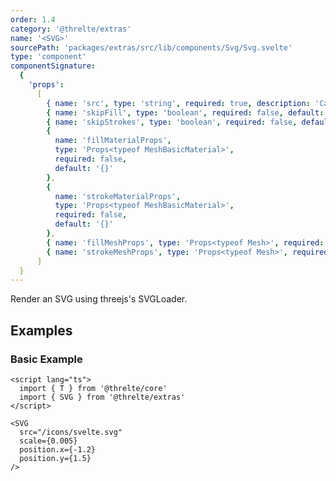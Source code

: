 ```yaml
---
order: 1.4
category: '@threlte/extras'
name: '<SVG>'
sourcePath: 'packages/extras/src/lib/components/Svg/Svg.svelte'
type: 'component'
componentSignature:
  {
    'props':
      [
        { name: 'src', type: 'string', required: true, description: 'Can be a URL or SVG data.' },
        { name: 'skipFill', type: 'boolean', required: false, default: 'false' },
        { name: 'skipStrokes', type: 'boolean', required: false, default: 'false' },
        {
          name: 'fillMaterialProps',
          type: 'Props<typeof MeshBasicMaterial>',
          required: false,
          default: '{}'
        },
        {
          name: 'strokeMaterialProps',
          type: 'Props<typeof MeshBasicMaterial>',
          required: false,
          default: '{}'
        },
        { name: 'fillMeshProps', type: 'Props<typeof Mesh>', required: false, default: '{}' },
        { name: 'strokeMeshProps', type: 'Props<typeof Mesh>', required: false, default: '{}' }
      ]
  }
---
```


Render an SVG using threejs's SVGLoader.

<Example path="extras/svg" />

## Examples

### Basic Example

```svelte title="Scene.svelte"
<script lang="ts">
  import { T } from '@threlte/core'
  import { SVG } from '@threlte/extras'
</script>

<SVG
  src="/icons/svelte.svg"
  scale={0.005}
  position.x={-1.2}
  position.y={1.5}
/>
```
